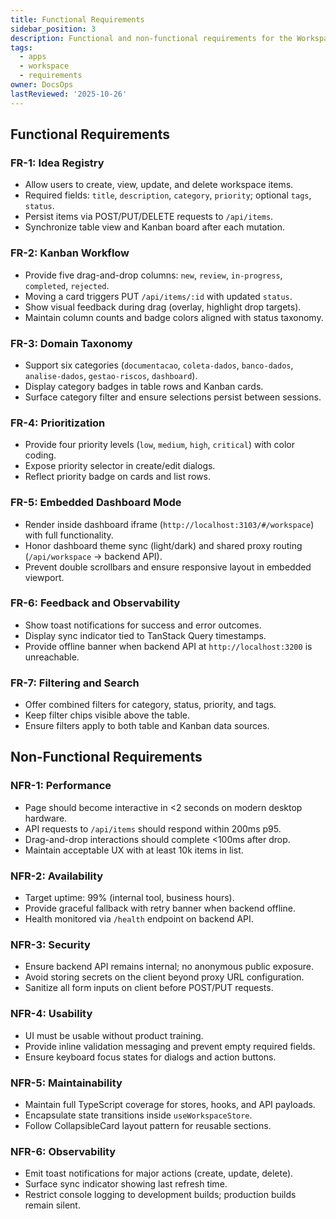 ```yaml
---
title: Functional Requirements
sidebar_position: 3
description: Functional and non-functional requirements for the Workspace application.
tags:
  - apps
  - workspace
  - requirements
owner: DocsOps
lastReviewed: '2025-10-26'
---
```

## Functional Requirements

### FR-1: Idea Registry

- Allow users to create, view, update, and delete workspace items.
- Required fields: `title`, `description`, `category`, `priority`; optional `tags`, `status`.
- Persist items via POST/PUT/DELETE requests to `/api/items`.
- Synchronize table view and Kanban board after each mutation.

### FR-2: Kanban Workflow

- Provide five drag-and-drop columns: `new`, `review`, `in-progress`, `completed`, `rejected`.
- Moving a card triggers PUT `/api/items/:id` with updated `status`.
- Show visual feedback during drag (overlay, highlight drop targets).
- Maintain column counts and badge colors aligned with status taxonomy.

### FR-3: Domain Taxonomy

- Support six categories (`documentacao`, `coleta-dados`, `banco-dados`, `analise-dados`, `gestao-riscos`, `dashboard`).
- Display category badges in table rows and Kanban cards.
- Surface category filter and ensure selections persist between sessions.

### FR-4: Prioritization

- Provide four priority levels (`low`, `medium`, `high`, `critical`) with color coding.
- Expose priority selector in create/edit dialogs.
- Reflect priority badge on cards and list rows.

### FR-5: Embedded Dashboard Mode

- Render inside dashboard iframe (`http://localhost:3103/#/workspace`) with full functionality.
- Honor dashboard theme sync (light/dark) and shared proxy routing (`/api/workspace` → backend API).
- Prevent double scrollbars and ensure responsive layout in embedded viewport.

### FR-6: Feedback and Observability

- Show toast notifications for success and error outcomes.
- Display sync indicator tied to TanStack Query timestamps.
- Provide offline banner when backend API at `http://localhost:3200` is unreachable.

### FR-7: Filtering and Search

- Offer combined filters for category, status, priority, and tags.
- Keep filter chips visible above the table.
- Ensure filters apply to both table and Kanban data sources.

## Non-Functional Requirements

### NFR-1: Performance

- Page should become interactive in &lt;2 seconds on modern desktop hardware.
- API requests to `/api/items` should respond within 200ms p95.
- Drag-and-drop interactions should complete &lt;100ms after drop.
- Maintain acceptable UX with at least 10k items in list.

### NFR-2: Availability

- Target uptime: 99% (internal tool, business hours).
- Provide graceful fallback with retry banner when backend offline.
- Health monitored via `/health` endpoint on backend API.

### NFR-3: Security

- Ensure backend API remains internal; no anonymous public exposure.
- Avoid storing secrets on the client beyond proxy URL configuration.
- Sanitize all form inputs on client before POST/PUT requests.

### NFR-4: Usability

- UI must be usable without product training.
- Provide inline validation messaging and prevent empty required fields.
- Ensure keyboard focus states for dialogs and action buttons.

### NFR-5: Maintainability

- Maintain full TypeScript coverage for stores, hooks, and API payloads.
- Encapsulate state transitions inside `useWorkspaceStore`.
- Follow CollapsibleCard layout pattern for reusable sections.

### NFR-6: Observability

- Emit toast notifications for major actions (create, update, delete).
- Surface sync indicator showing last refresh time.
- Restrict console logging to development builds; production builds remain silent.
